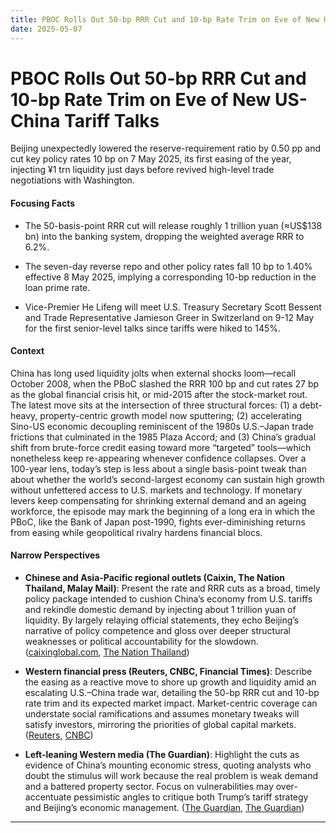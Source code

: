 ```yaml
---
title: PBOC Rolls Out 50-bp RRR Cut and 10-bp Rate Trim on Eve of New US-China Tariff Talks
date: 2025-05-07
---
```


# PBOC Rolls Out 50-bp RRR Cut and 10-bp Rate Trim on Eve of New US-China Tariff Talks

Beijing unexpectedly lowered the reserve-requirement ratio by 0.50 pp and cut key policy rates 10 bp on 7 May 2025, its first easing of the year, injecting ¥1 trn liquidity just days before revived high-level trade negotiations with Washington.

#### Focusing Facts

- The 50-basis-point RRR cut will release roughly 1 trillion yuan (≈US$138 bn) into the banking system, dropping the weighted average RRR to 6.2%.

- The seven-day reverse repo and other policy rates fall 10 bp to 1.40% effective 8 May 2025, implying a corresponding 10-bp reduction in the loan prime rate.

- Vice-Premier He Lifeng will meet U.S. Treasury Secretary Scott Bessent and Trade Representative Jamieson Greer in Switzerland on 9-12 May for the first senior-level talks since tariffs were hiked to 145%.

#### Context

China has long used liquidity jolts when external shocks loom—recall October 2008, when the PBoC slashed the RRR 100 bp and cut rates 27 bp as the global financial crisis hit, or mid-2015 after the stock-market rout.  The latest move sits at the intersection of three structural forces: (1) a debt-heavy, property-centric growth model now sputtering; (2) accelerating Sino-US economic decoupling reminiscent of the 1980s U.S.–Japan trade frictions that culminated in the 1985 Plaza Accord; and (3) China’s gradual shift from brute-force credit easing toward more “targeted” tools—which nonetheless keep re-appearing whenever confidence collapses.  Over a 100-year lens, today’s step is less about a single basis-point tweak than about whether the world’s second-largest economy can sustain high growth without unfettered access to U.S. markets and technology.  If monetary levers keep compensating for shrinking external demand and an ageing workforce, the episode may mark the beginning of a long era in which the PBoC, like the Bank of Japan post-1990, fights ever-diminishing returns from easing while geopolitical rivalry hardens financial blocs.

#### Narrow Perspectives

- **Chinese and Asia-Pacific regional outlets (Caixin, The Nation Thailand, Malay Mail)**: Present the rate and RRR cuts as a broad, timely policy package intended to cushion China’s economy from U.S. tariffs and rekindle domestic demand by injecting about 1 trillion yuan of liquidity. By largely relaying official statements, they echo Beijing’s narrative of policy competence and gloss over deeper structural weaknesses or political accountability for the slowdown. ([caixinglobal.com](https://www.caixinglobal.com/2025-05-07/pboc-unveils-monetary-support-to-stem-us-tariff-impact-102317084.html?cxg=web&Sfrom=twitter), [The Nation Thailand](https://www.nationthailand.com/blogs/business/banking-finance/40049668))

- **Western financial press (Reuters, CNBC, Financial Times)**: Describe the easing as a reactive move to shore up growth and liquidity amid an escalating U.S.–China trade war, detailing the 50-bp RRR cut and 10-bp rate trim and its expected market impact. Market-centric coverage can understate social ramifications and assumes monetary tweaks will satisfy investors, mirroring the priorities of global capital markets. ([Reuters](https://www.reuters.com/markets/asia/china-central-bank-governor-says-will-cut-banks-reserve-requirement-ratio-2025-05-07/), [CNBC](https://www.cnbc.com/2025/05/07/china-to-cut-key-lending-rates-by-10-points-bank-reserve-requirement-ratio-by-50-points-.html))

- **Left-leaning Western media (The Guardian)**: Highlight the cuts as evidence of China’s mounting economic stress, quoting analysts who doubt the stimulus will work because the real problem is weak demand and a battered property sector. Focus on vulnerabilities may over-accentuate pessimistic angles to critique both Trump’s tariff strategy and Beijing’s economic management. ([The Guardian](https://www.theguardian.com/business/2025/may/07/china-to-cut-interest-rates-in-response-to-trade-war-with-us), [The Guardian](https://www.theguardian.com/business/live/2025/may/07/looming-us-china-trade-talks-lift-asian-stock-markets-china-cuts-interest-rates-federal-reserve-business-live))

---
